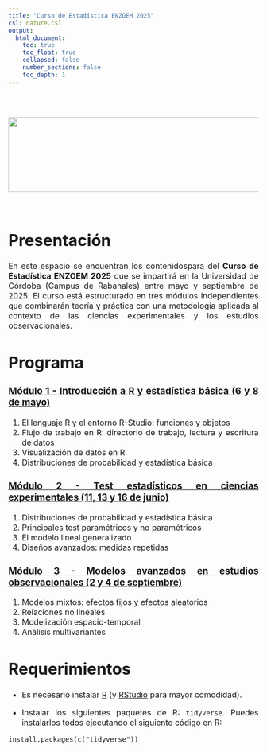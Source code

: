 ```yaml
---
title: "Curso de Estadística ENZOEM 2025"
csl: nature.csl
output: 
  html_document:
    toc: true
    toc_float: true
    collapsed: false
    number_sections: false
    toc_depth: 1
---
```


<style>
body {
text-align: justify}
</style>

<br/>
<br/>
<p align="center">
<img height=150 width=850 src="ENZOEM25.png"> </a>
</p>
<font size="3">
<br/>

 
# **Presentación**

 En este espacio se encuentran los contenidospara del **Curso de Estadística ENZOEM 2025** que se impartirá en la Universidad de Córdoba (Campus de Rabanales) entre mayo y septiembre de 2025. El curso está estructurado en tres módulos independientes que combinarán teoría y práctica con una metodología aplicada al contexto de las ciencias experimentales y los estudios observacionales.
 
# **Programa**

### [Módulo 1 - Introducción a R y estadística básica (6 y 8 de mayo)](https://jabiologo.github.io/web/tutorials/enzoem_1_1.html)

  1. El lenguaje R y el entorno R-Studio: funciones y objetos
  2. Flujo de trabajo en R: directorio de trabajo, lectura y escritura de datos
  3. Visualización de datos en R
  4. Distribuciones de probabilidad y estadística básica
  
### [Módulo 2 - Test estadísticos en ciencias experimentales (11, 13 y 16 de junio)](https://jabiologo.github.io/web/tutorials/enzoem_2.html)

  1. Distribuciones de probabilidad y estadística básica
  2. Principales test paramétricos y no paramétricos
  3. El modelo lineal generalizado
  4. Diseños avanzados: medidas repetidas
  
### [Módulo 3 - Modelos avanzados en estudios observacionales (2 y 4 de septiembre)]()

  1. Modelos mixtos: efectos fijos y efectos aleatorios
  2. Relaciones no lineales
  3. Modelización espacio-temporal
  4. Análisis multivariantes


#  **Requerimientos**

  * Es necesario instalar [R](https://cloud.r-project.org/) (y  [RStudio](https://posit.co/download/rstudio-desktop/#download) para mayor comodidad).

  
  * Instalar los siguientes paquetes de R: `tidyverse`. Puedes instalarlos todos ejecutando el siguiente código en R:

```
install.packages(c("tidyverse"))
```